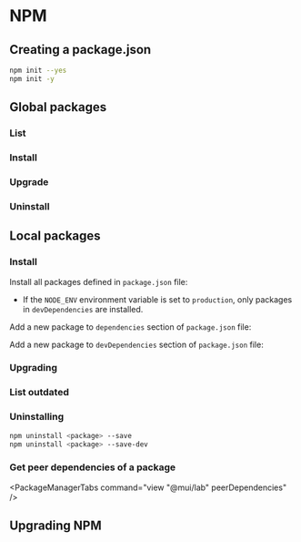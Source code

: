 
# NPM

## Creating a package.json

```sh
npm init --yes
npm init -y
```

## Global packages

### List

<PackageManagerTabs command="list -g --depth=0" />

### Install

<PackageManagerTabs command="install -g <package>" />

### Upgrade

<PackageManagerTabs command="update -g <package>" />


### Uninstall

<PackageManagerTabs command="uninstall -g <package>" />

## Local packages

### Install

Install all packages defined in `package.json` file:
<PackageManagerTabs command="install" />
- If the `NODE_ENV` environment variable is set to `production`, only packages in `devDependencies` are installed.

Add a new package to `dependencies` section of `package.json` file:
<PackageManagerTabs command="install <package_name> --save" />

Add a new package to `devDependencies` section of `package.json` file:
<PackageManagerTabs command="install <package_name> --save-dev" />

### Upgrading

<PackageManagerTabs command="update" />

### List outdated

<PackageManagerTabs command="outdated" />

### Uninstalling

```sh
npm uninstall <package> --save
npm uninstall <package> --save-dev
```

### Get peer dependencies of a package

<PackageManagerTabs command="view "@mui/lab" peerDependencies" />

## Upgrading NPM

<PackageManagerTabs command="install npm@latest -g" />
